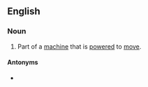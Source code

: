 ==English==

===Noun===
{{en-noun}}

# Part of a [[machine]] that is [[powered]] to [[move]].

====Antonyms====
* {{l|en|nonmoving part}}